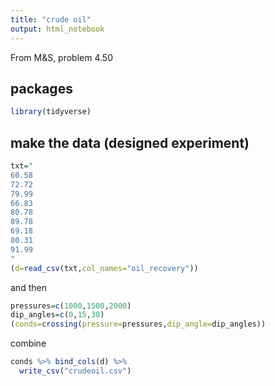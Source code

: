 ```yaml
---
title: "crude oil"
output: html_notebook
---
```


From M&S, problem 4.50

## packages

```r
library(tidyverse)
```

## make the data (designed experiment)

```r
txt="
60.58
72.72
79.99
66.83
80.78
89.78
69.18
80.31
91.99
"
(d=read_csv(txt,col_names="oil_recovery"))
```

and then

```r
pressures=c(1000,1500,2000)
dip_angles=c(0,15,30)
(conds=crossing(pressure=pressures,dip_angle=dip_angles))
```

combine

```r
conds %>% bind_cols(d) %>% 
  write_csv("crudeoil.csv")
```

